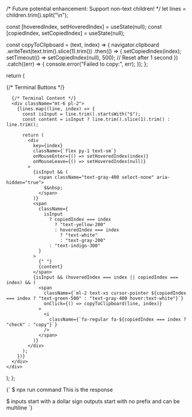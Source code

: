 
  /* Future potential enhancement: Support non-text children! */
  let lines = children.trim().split("\n");

  const [hoveredIndex, setHoveredIndex] = useState(null);
  const [copiedIndex, setCopiedIndex] = useState(null);

  const copyToClipboard = (text, index) => {
    navigator.clipboard
      .writeText(text.trim().slice(1).trim())
      .then(() => {
        setCopiedIndex(index);
        setTimeout(() => setCopiedIndex(null), 500); // Reset after 1 second
      })
      .catch((err) => {
        console.error("Failed to copy:", err);
      });
  };

  return (
    <div className="bg-gray-900 text-white p-4 rounded-lg shadow-lg font-mono relative my-4">
      {/* Terminal Buttons */}
      <div className="absolute top-3 left-3 flex space-x-2">
        <span className="w-3 h-3 bg-red-400 rounded-full"></span>
        <span className="w-3 h-3 bg-yellow-400 rounded-full"></span>
        <span className="w-3 h-3 bg-green-400 rounded-full"></span>
      </div>

      {/* Terminal Content */}
      <div className="mt-6 pl-2">
        {lines.map((line, index) => {
          const isInput = line.trim().startsWith("$");
          const content = isInput ? line.trim().slice(1).trim() : line.trim();

          return (
            <div
              key={index}
              className={`flex py-1 text-sm`}
              onMouseEnter={() => setHoveredIndex(index)}
              onMouseLeave={() => setHoveredIndex(null)}
            >
              {isInput && (
                <span className="text-gray-400 select-none" aria-hidden="true">
                  $&nbsp;
                </span>
              )}
              <span
                className={
                  isInput
                    ? copiedIndex === index
                      ? "text-yellow-200"
                      : hoveredIndex === index
                        ? "text-white"
                        : "text-gray-200"
                    : "text-indigo-300"
                }
              >
                {" "}
                {content}
              </span>
              {isInput && (hoveredIndex === index || copiedIndex === index) && (
                <span
                  className={`ml-2 text-xs cursor-pointer ${copiedIndex === index ? "text-green-500" : "text-gray-400 hover:text-white"}`}
                  onClick={() => copyToClipboard(line, index)}
                >
                  <i
                    className={`fa-regular fa-${copiedIndex === index ? "check" : "copy"}`}
                  />
                </span>
              )}
            </div>
          );
        })}
      </div>
    </div>
  );
};

<Terminal>{`
  $ npx run command
  This is the response

  $ inputs start with a dollar sign
  outputs start with no prefix
  and can be multiline
`}</Terminal>
